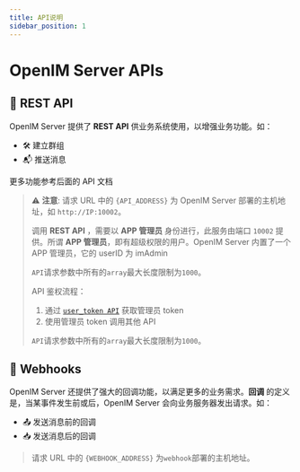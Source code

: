 ```yaml
---
title: API说明
sidebar_position: 1
---
```


# OpenIM Server APIs

## 🚀 REST API

OpenIM Server 提供了 **REST API** 供业务系统使用，以增强业务功能。如：

- 🛠 建立群组
- 📬 推送消息

更多功能参考后面的 API 文档

> ⚠️ **注意**:
> 请求 URL 中的 `{API_ADDRESS}` 为 OpenIM Server 部署的主机地址，如 `http://IP:10002`。
>
> 调用 **REST API** ，需要以 **APP 管理员** 身份进行，此服务由端口 `10002` 提供。所谓 **APP 管理员**，即有超级权限的用户。OpenIM Server 内置了一个 APP 管理员，它的 userID 为 imAdmin
>
> `API`请求参数中所有的`array`最大长度限制为`1000`。
>
> API 鉴权流程：
>
> 1. 通过 [`user_token API`](./apis/authenticationManagement/getAdminToken) 获取管理员 token
> 2. 使用管理员 token 调用其他 API
>
> `API`请求参数中所有的`array`最大长度限制为`1000`。

## 🔗 Webhooks

OpenIM Server 还提供了强大的回调功能，以满足更多的业务需求。**回调** 的定义是，当某事件发生前或后，OpenIM Server 会向业务服务器发出请求。如：

- 📤 发送消息前的回调
- 📥 发送消息后的回调

>请求 URL 中的 `{WEBHOOK_ADDRESS}` 为`webhook`部署的主机地址。

